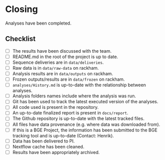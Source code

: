 # Closing

Analyses have been completed.

## Checklist

- [ ] The results have been discussed with the team.
- [ ] README.md in the root of the project is up to date.
- [ ] Sequence deliveries are in `data/deliveries`.
- [ ] Raw data is in `data/raw-data` on rackham.
- [ ] Analysis results are in `data/outputs` on rackham.
- [ ] Frozen outputs/results are in `data/frozen` on rackham.
- [ ] `analyses/History.md` is up-to-date with the relationship between analyses.
- [ ] Analysis folders names include where the analysis was run.
- [ ] Git has been used to track the latest executed version of the analyses.
- [ ] All code used is present in the repository.
- [ ] An up-to-date finalized report is present in `docs/report`.
- [ ] The Github repository is up-to-date with the latest tracked files.
- [ ] All files have data provenance (e.g. where data was downloaded from).
- [ ] If this is a BGE Project, the information has been submitted to the BGE tracking tool and is up-to-date (Contact: Henrik).
- [ ] Data has been delivered to PI.
- [ ] Nextflow cache has been cleaned.
- [ ] Results have been appropriately archived.
